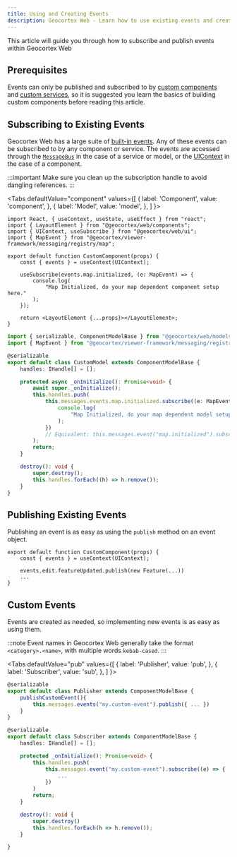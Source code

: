 ```yaml
---
title: Using and Creating Events
description: Geocortex Web - Learn how to use existing events and create new ones
---
```



This article will guide you through how to subscribe and publish events within Geocortex Web

## Prerequisites

Events can only be published and subscribed to by [custom components](sdk-create-component.mdx) and [custom services](sdk-create-service.mdx), so it is suggested you learn the basics of building custom components before reading this article.

## Subscribing to Existing Events

Geocortex Web has a large suite of [built-in events](api-commands-operations-events.mdx#events). Any of these events can be subscribed to by any component or service. The events are accessed through the [`MessageBus`](api-message-bus.mdx) in the case of a service or model, or the [UIContext](sdk-ui-context.mdx) in the case of a component.

:::important
Make sure you clean up the subscription handle to avoid dangling references.
:::

<Tabs
  defaultValue="component"
  values={[
    { label: 'Component', value: 'component', },
    { label: 'Model', value: 'model', },
  ]
}>
<TabItem value="component">

```tsx
import React, { useContext, useState, useEffect } from "react";
import { LayoutElement } from "@geocortex/web/components";
import { UIContext, useSubscribe } from "@geocortex/web/ui";
import { MapEvent } from "@geocortex/viewer-framework/messaging/registry/map";

export default function CustomComponent(props) {
    const { events } = useContext(UIContext);

    useSubscribe(events.map.initialized, (e: MapEvent) => {
        console.log(
            "Map Initialized, do your map dependent component setup here."
        );
    });

    return <LayoutElement {...props}></LayoutElement>;
}
```

</TabItem>
<TabItem value="model">

```ts
import { serializable, ComponentModelBase } from "@geocortex/web/models";
import { MapEvent } from "@geocortex/viewer-framework/messaging/registry/map";

@serializable
export default class CustomModel extends ComponentModelBase {
    handles: IHandle[] = [];

    protected async _onInitialize(): Promise<void> {
        await super._onInitialize();
        this.handles.push(
            this.messages.events.map.initialized.subscribe((e: MapEvent) => {
                console.log(
                    "Map Initialized, do your map dependent model setup here."
                );
            })
            // Equivalent: this.messages.event("map.initialized").subscribe
        );
        return;
    }

    destroy(): void {
        super.destroy();
        this.handles.forEach((h) => h.remove());
    }
}
```

</TabItem>
</Tabs>

## Publishing Existing Events

Publishing an event is as easy as using the `publish` method on an event object.

```tsx
export default function CustomComponent(props) {
    const { events } = useContext(UIContext);

    events.edit.featureUpdated.publish(new Feature(...))
    ...
}
```

## Custom Events

Events are created as needed, so implementing new events is as easy as using them.

:::note
Event names in Geocortex Web generally take the format `<category>.<name>`, with multiple words `kebab-cased`.
:::

<Tabs
  defaultValue="pub"
  values={[
    { label: 'Publisher', value: 'pub', },
    { label: 'Subscriber', value: 'sub', },
  ]
}>
<TabItem value="pub">

```ts
@serializable
export default class Publisher extends ComponentModelBase {
    publishCustomEvent(){
        this.messages.events("my.custom-event").publish({ ... })
    }
}
```

</TabItem>
<TabItem value="sub">

```ts
@serializable
export default class Subscriber extends ComponentModelBase {
    handles: IHandle[] = [];

    protected _onInitialize(): Promise<void> {
        this.handles.push(
            this.messages.event("my.custom-event").subscribe((e) => {
                ...
            })
        )
        return;
    }

    destroy(): void {
        super.destroy()
        this.handles.forEach(h => h.remove());
    }

}
```

</TabItem>
</Tabs>
